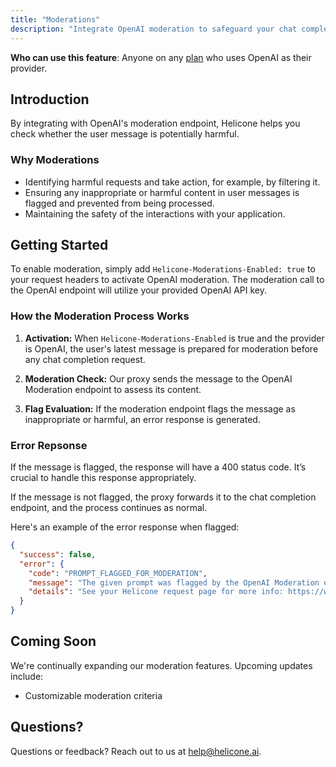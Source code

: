 ```yaml
---
title: "Moderations"
description: "Integrate OpenAI moderation to safeguard your chat completions."
---
```

<Info>**Who can use this feature**: Anyone on any [plan](https://www.helicone.ai/pricing) who uses OpenAI as their provider.</Info>


## Introduction

By integrating with OpenAI's moderation endpoint, Helicone helps you check whether the user message is potentially harmful. 

### Why Moderations
- Identifying harmful requests and take action, for example, by filtering it.
- Ensuring any inappropriate or harmful content in user messages is flagged and prevented from being processed.
- Maintaining the safety of the interactions with your application. 


## Getting Started
To enable moderation, simply add `Helicone-Moderations-Enabled: true` to your request headers to activate OpenAI moderation.
<Note>The moderation call to the OpenAI endpoint will utilize your provided OpenAI API key.</Note>


### How the Moderation Process Works

1. **Activation:** When `Helicone-Moderations-Enabled` is true and the provider is OpenAI, the user's latest message is prepared for moderation before any chat completion request.
2. **Moderation Check:** Our proxy sends the message to the OpenAI Moderation endpoint to assess its content.

3. **Flag Evaluation:** If the moderation endpoint flags the message as inappropriate or harmful, an error response is generated. 


### Error Repsonse 

If the message is flagged, the response will have a 400 status code. It’s crucial to handle this response appropriately.

If the message is not flagged, the proxy forwards it to the chat completion endpoint, and the process continues as normal.

Here's an example of the error response when flagged: 
   ```json
   {
     "success": false,
     "error": {
       "code": "PROMPT_FLAGGED_FOR_MODERATION",
       "message": "The given prompt was flagged by the OpenAI Moderation endpoint.",
       "details": "See your Helicone request page for more info: https://www.helicone.ai/requests?[REQUEST_ID]"
     }
   }
   ```



## Coming Soon

We're continually expanding our moderation features. Upcoming updates include:
- Customizable moderation criteria

## Questions? 

<Tip>Questions or feedback? Reach out to us at [help@helicone.ai](help@helicone.ai). </Tip>
